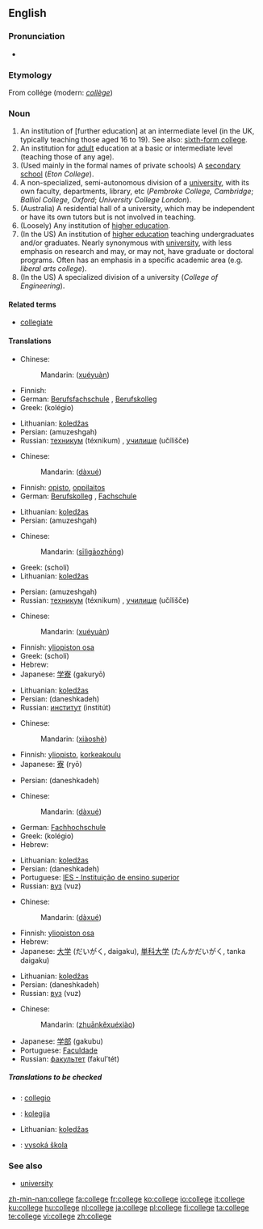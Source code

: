 {{see|collège}}
==English==

===Pronunciation===
*{{audio|en-us-college.ogg|Audio (US)}}

===Etymology===
From {{OF.}} collége (modern: ''[[collège]]'')

===Noun===
{{wikipedia}}
{{en-noun}}

# An institution of [further education] at an intermediate level (in the UK, typically teaching those aged 16 to 19).  See also: [[sixth-form college]].
# An institution for [[adult]] education at a basic or intermediate level (teaching those of any age).
# (Used mainly in the formal names of private schools) A [[secondary school]] (''Eton College'').
# A non-specialized, semi-autonomous division of a [[university]], with its own faculty, departments, library, etc (''Pembroke College, Cambridge''; ''Balliol College, Oxford''; ''University College London'').
# (Australia) A residential hall of a university, which may be independent or have its own tutors but is not involved in teaching.
# (Loosely) Any institution of [[higher education]].
# (In the US) An institution of [[higher education]] teaching undergraduates and/or graduates.  Nearly synonymous with [[university]], with less emphasis on research and may, or may not, have graduate or doctoral programs.  Often has an emphasis in a specific academic area (e.g. ''liberal arts college'').
# (In the US) A specialized division of a university (''College of Engineering'').

====Related terms====
*[[collegiate]]

====Translations====
{{trans-top|An institution of [further education] at an intermediate level}}
* Chinese:
*: Mandarin: {{zh-ts|學院|学院}} ([[xué]][[yuàn]])
* Finnish: {{t+|fi|lukio}}
* German: [[Berufsfachschule]] {{f}}, [[Berufskolleg]] {{n}}
* Greek: {{t|el|κολέγιο|n|sc=Grek}} (kolégio)
{{trans-mid}}
* Lithuanian: [[koledžas]] {{m}}
* Persian: {{FAchar|[[آموزشگاه]]}} (amuzeshgah)
* Russian: [[техникум]] (téxnikum) {{m}}, [[училище]] (učílišče) {{n}}
{{trans-bottom}}

{{trans-top|An institution for adult education at a basic or intermediate level}}
* Chinese:
*: Mandarin: {{zh-ts|大學|大学}} ([[dà]][[xué]])
* Finnish: [[opisto]], [[oppilaitos]]
* German: [[Berufskolleg]] {{n}}, [[Fachschule]] {{f}}
{{trans-mid}}
* Lithuanian: [[koledžas]] {{m}}
* Persian: {{FAchar|[[آموزشگاه]]}} (amuzeshgah)
{{trans-bottom}}

{{trans-top|(Used mainly in the formal names of private schools) A secondary school}}
* Chinese:
*: Mandarin: {{zh-ts|[[私立]][[高中]]|[[私立]][[高中]]}} ([[sī]][[lì]][[gāo]][[zhōng]])
* Greek: {{t|el|σχολή|f|sc=Grek}} (scholí)
* Lithuanian: [[koledžas]] {{m}}
{{trans-mid}}
* Persian: {{FAchar|[[آموزشگاه]]}} (amuzeshgah)
* Russian: [[техникум]] (téxnikum) {{m}}, [[училище]] (učílišče) {{n}}
{{trans-bottom}}

{{trans-top|A non-specialized, semi-autonomous division of a university, with its own faculty, departments, library, etc}}
* Chinese:
*: Mandarin: {{zh-ts|學院|学院}} ([[xué]][[yuàn]])
* Finnish: [[yliopiston osa]]
* Greek: {{t|el|σχολή|f|sc=Grek}} (scholí)
* Hebrew: {{he-translation|מכללה|mikhlalá}} {{f}}
* Japanese: [[学寮]] (gakuryō)
{{trans-mid}}
* Lithuanian: [[koledžas]] {{m}}
* Persian: {{FAchar|[[دانشكده]]}} (daneshkadeh)
* Russian: [[институт]] (institút) {{m}}
{{trans-bottom}}

{{trans-top|A residential hall of a university, which may be independent or have its own tutors but is not involved in teaching}}
* Chinese:
*: Mandarin: {{zh-ts|[[校]][[舍]]|[[校]][[舍]]}} ([[xiào]][[shè]])
* Finnish: [[yliopisto]], [[korkeakoulu]]
* Japanese: [[寮]] (ryō)
{{trans-mid}}
* Persian: {{FAchar|[[دانشكده]]}} (daneshkadeh)
{{trans-bottom}}

{{trans-top|Any institution of higher education}}
* Chinese:
*: Mandarin: {{zh-ts|大學|大学}} ([[dà]][[xué]])
* German: [[Fachhochschule]] {{f}}
* Greek: {{t|el|κολέγιο|n|sc=Grek}} (kolégio)
* Hebrew: {{he-translation|מכללה|mikhlalá}} {{f}}
{{trans-mid}}
* Lithuanian: [[koledžas]] {{m}}
* Persian: {{FAchar|[[دانشكده]]}} (daneshkadeh)
* Portuguese: [[IES - Instituição de ensino superior]] {{f}}
* Russian: [[вуз]] (vuz) {{m}}
{{trans-bottom}}

{{trans-top|An institution of higher education teaching undergraduates and/or graduates}}
* Chinese:
*: Mandarin: {{zh-ts|大學|大学}} ([[dà]][[xué]])
* Finnish: [[yliopiston osa]]
* Hebrew: {{he-translation|מכללה|mikhlalá}} {{f}}
* Japanese: [[大学]] (だいがく, daigaku), [[単科大学]] (たんかだいがく, tanka daigaku)
{{trans-mid}}
* Lithuanian: [[koledžas]] {{m}}
* Persian: {{FAchar|[[دانشكده]]}} (daneshkadeh)
* Russian: [[вуз]] (vuz) {{m}}
{{trans-bottom}}

{{trans-top|A specialized division of a university}}
* Chinese:
*: Mandarin: {{zh-ts|[[專科]][[學校]]|[[专科]][[学校]]}} ([[zhuān]][[kě]][[xué]][[xiào]])
* Japanese: [[学部]] (gakubu)
* Portuguese: [[Faculdade]] {{f}}
* Russian: [[факультет]] (fakul’tét) {{m}}
{{trans-mid}}
{{trans-bottom}}

=====Translations to be checked=====
{{checktrans}}
{{top}}
*{{ttbc|Interlingua}}: [[collegio]]
*{{ttbc|Lithuanian}}: [[kolegija]] {{f}}
{{mid}}
* Lithuanian: [[koledžas]] {{m}}
*{{ttbc|Slovak}}: [[vysoká škola]] {{f}}
{{bottom}}

===See also===
*[[university]]

[[zh-min-nan:college]]
[[fa:college]]
[[fr:college]]
[[ko:college]]
[[io:college]]
[[it:college]]
[[ku:college]]
[[hu:college]]
[[nl:college]]
[[ja:college]]
[[pl:college]]
[[fi:college]]
[[ta:college]]
[[te:college]]
[[vi:college]]
[[zh:college]]